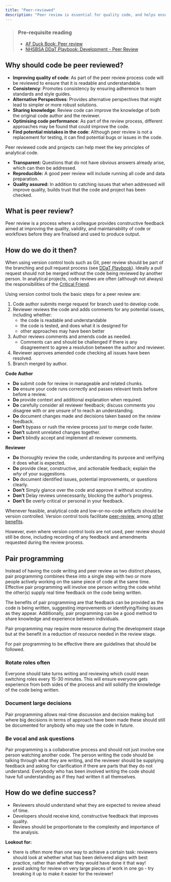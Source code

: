 ```yaml
---
title: "Peer-reviewed"
description: "Peer review is essential for quality code, and helps ensure transparency and reproducibility."
---
```


> ### Pre-requisite reading
> * [AF Duck Book: Peer review][duck-book]
> * [NHSBSA DDaT Playbook: Development - Peer Review][ddat-playbook]

## Why should code be peer reviewed?

* **Improving quality of code**: As part of the peer review process code will be reviewed to ensure that it is readable and understandable.
* **Consistency**: Promotes consistency by ensuring adherence to team standards and style guides.
* **Alternative Perspectives**: Provides alternative perspectives that might lead to simpler or more robust solutions.
* **Sharing knowledge**: Review code can improve the knowledge of both the original code author and the reviewer.
* **Optimising code performance**: As part of the review process, different approaches may be found that could improve the code.
* **Find potential mistakes in the code**: Although peer review is not a replacement for testing, it can find potential bugs or issues in the code.

Peer reviewed code and projects can help meet the key principles of analytical code.

* **Transparent:** Questions that do not have obvious answers already arise, which can then be addressed.
* **Reproducible:** A good peer review will include running all code and data preparation.
* **Quality assured:** In addition to catching issues that when addressed will improve quality, builds trust that the code and project has been checked.

## What is peer review?

Peer review is a process where a colleague provides constructive feedback aimed at improving the quality, validity, and maintainability of code or workflows before they are finalised and used to produce output.

## How do we do it then?

When using version control tools such as Git, peer review should be part of the branching and pull request process (see [DDaT Playbook][ddat-playbook]). Ideally a pull request should not be merged without the code being reviewed by another person. In analytical projects, code reviews are often (although not always) the responsibilities of the [Critical Friend][critical-friend]. 

Using version control tools the basic steps for a peer review are:
<!-- DRAFT NOTE: do we need more details or is this repeating DDaT playbook -->

1. Code author submits merge request for branch used to develop code.
1. Reviewer reviews the code and adds comments for any potential issues, including whether:
    * the code is readable and understandable
    * the code is tested, and does what it is designed for
    * other approaches may have been better
1. Author reviews comments and amends code as needed.
    * Comments can and should be challenged if there is any disagreement to agree a resolution between the author and reviewer.
1. Reviewer approves amended code checking all issues have been resolved.
1. Branch merged by author.

**Code Author**

* **Do** submit code for review in manageable and related chunks.
* **Do** ensure your code runs correctly and passes relevant tests before before a review.
* **Do** provide context and additional explanation when required.
* **Do** carefully consider all reviewer feedback; discuss comments you disagree with or are unsure of to reach an understanding.
* **Do** document changes made and decisions taken based on the review feedback.
* **Don't** bypass or rush the review process just to merge code faster.
* **Don't** submit unrelated changes together.
* **Don't** blindly accept and implement all reviewer comments.

**Reviewer**

* **Do** thoroughly review the code, understanding its purpose and verifying it does what is expected.
* **Do** provide clear, constructive, and actionable feedback; explain the *why* of your suggestions.
* **Do** document identified issues, potential improvements, or questions clearly.
* **Don't** Simply glance over the code and approve it without scrutiny.
* **Don't** Delay reviews unnecessarily, blocking the author's progress.
* **Don't** Be overly critical or personal in your feedback.

Whenever feasible, analytical code and low-or-no-code artifacts should be version controlled. Version control tools facilitate [peer-review][ddat-playbook-peer-review], among [other benefits][version-control].

However, even where version control tools are not used, peer review should still be done, including recording of any feedback and amendments requested during the review process.

## Pair programming

Instead of having the code writing and peer review as two distinct phases, pair programming combines these into a single step with two or more people actively working on the same piece of code at the same time. Effective pair programming will involve one person writing the code whilst the other(s) supply real time feedback on the code being written.

The benefits of pair programming are that feedback can be provided as the code is being written, suggesting improvements or identifying/fixing issues as they appear. Additionally, pair programming can be a good method to share knowledge and experience between individuals.

Pair programming may require more resource during the development stage but at the benefit in a reduction of resource needed in the review stage.

For pair programming to be effective there are guidelines that should be followed.

### Rotate roles often

Everyone should take turns writing and reviewing which could mean switching roles every 15-30 minutes. 
This will ensure everyone gets experience from both sides of the process and will solidify the knowledge of the code being written.

### Document large decisions

Pair programming allows real-time discussion and decision making but where big decisions in terms of approach have been made these should still be documented for anybody who may use the code in future.

### Be vocal and ask questions

Pair programming is a collaborative process and should not just involve one person watching another code. The person writing the code should be talking through what they are writing, and the reviewer should be supplying feedback and asking for clarification if there are parts that they do not understand. Everybody who has been involved writing the code should have full understanding as if they had written it all themselves.

## How do we define success?

* Reviewers should understand what they are expected to review ahead of time.
* Developers should receive kind, constructive feedback that improves quality.
* Reviews should be proportionate to the complexity and importance of the analysis.

**Lookout for:**

* there is often more than one way to achieve a certain task: reviewers should look at whether what has been delivered aligns with best practice, rather than whether they would have done it that way!
* avoid asking for review on very large pieces of work in one go - try breaking it up to make it easier for the reviewer!


[duck-book]: https://best-practice-and-impact.github.io/qa-of-code-guidance/peer_review.html
[ddat-playbook]: https://nhsbsa.github.io/nhsbsa-digital-playbook/development/coding/
[version-control]: /guidance/02-develop/pages/03-version-controlled.qmd
[critical-friend]: https://nhsbsa-data-analytics.github.io/nhsbsa-quality-analysis-playbook/guidance/03-responsibilities/pages/11-critical-friend.html
[ddat-playbook-peer-review]: https://nhsbsa.github.io/nhsbsa-digital-playbook/development/coding-peer-review/
